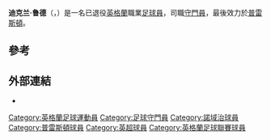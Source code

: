 {{noteTA
|G1=football
|G2=EPL
|G3=FAcup
}}

{{Infobox football biography
| name                = 迪克兰·鲁德<br >''Declan Rudd''
| image               = Declan Rudd.jpg
| image_size          = 200
| caption             = 2013年迪克兰·鲁德在[[普雷斯頓|普雷斯頓]]
| fullname            = 
| birth_date          = {{birth date and age|df=y|1991|1|16}}<ref name="Canaries">{{cite web |url=http://www.canaries.co.uk/page/ProfilesDetail/0,,10355~43628,00.html |title=Player profile |publisher=Norwich City F.C |accessdate=11 February 2009 |deadurl=yes |archiveurl=https://web.archive.org/web/20090201200046/http://www.canaries.co.uk/page/ProfilesDetail/0,,10355~43628,00.html |archivedate=2009年2月1日 }}</ref>
| birth_place         = [[英格蘭|英格蘭]][[诺福克郡|羅福郡]][[Diss|迪斯]]
| height              = {{height|meters=1.91}}
| position            = [[守門員|守門員]]
| currentclub         =
| clubnumber          = 
| youthyears1         = 1999–2008
| youthclubs1         = [[诺里奇城足球俱乐部|诺里奇城]]
| years1              = 2008–2017
| clubs1              = [[诺里奇城足球俱乐部|诺里奇城]]
| caps1               = 21
| goals1              = 0
| years2              = 2013
| clubs2              = → [[普雷斯顿足球俱乐部|普雷斯頓]] 
| caps2               = 14
| goals2              = 0
| years3              = 2013–2014
| clubs3              = → [[普雷斯顿足球俱乐部|普雷斯頓]] 
| caps3               = 46
| goals3              = 0
| years4              = 2016–2017
| clubs4              = → [[查尔顿竞技足球俱乐部|查尔顿]] (loan)
| caps4               = 38
| goals4              = 0
| years5              = 2017–2022 
| clubs5              = [[普雷斯顿足球俱乐部|普雷斯頓]]
| caps5               = 120
| goals5              = 0
| nationalyears1      = 2006–2007
| nationalteam1       = [[英格蘭16歲以下足球代表隊|英格蘭U16]]
| nationalcaps1       = 3
| nationalgoals1      = 0 
| nationalyears2      = 2007–2008
| nationalteam2       = [[英格蘭17歲以下足球代表隊|英格蘭U17]]
| nationalcaps2       = 4
| nationalgoals2      = 0 
| nationalyears3      = 2009–2010
| nationalteam3       = [[英格蘭19歲以下足球代表隊|英格蘭U19]]
| nationalcaps3       = 10
| nationalgoals3      = 0
| nationalyears4      = 2009
| nationalteam4       = [[英格蘭20歲以下足球代表隊|英格蘭U20]]
| nationalcaps4       = 1
| nationalgoals4      = 0
| nationalyears5      = 2013
| nationalteam5       = [[英格蘭21歲以下足球代表隊|英格蘭U21]]
| nationalcaps5       = 1
| nationalgoals5      = 0
| club-update            = 23:43, 31 March 2022 (UTC)
| ntupdate            = 2015年4月26日 (日) 12:31 (UTC)
}}

'''迪克兰·鲁德'''（{{lang-en|'''Declan Rudd'''}}，{{bd|1991年|1月16日|catIdx=Rudd, Declan}}）是一名已退役[[英格蘭|英格蘭]]職業[[足球員|足球員]]，司職[[守門員|守門員]]，最後效力於[[普雷斯顿足球俱乐部|普雷斯頓]]。

==參考==
{{reflist}}

==外部連結==
*{{soccerbase|id=49100|name=迪克兰·鲁德}}

{{DEFAULTSORT:Rudd, Declan}}
[[Category:英格蘭足球運動員|Category:英格蘭足球運動員]]
[[Category:足球守門員|Category:足球守門員]]
[[Category:諾域治球員|Category:諾域治球員]]
[[Category:普雷斯頓球員|Category:普雷斯頓球員]]
[[Category:英超球員|Category:英超球員]]
[[Category:英格蘭足球聯賽球員|Category:英格蘭足球聯賽球員]]